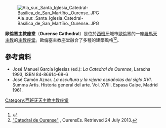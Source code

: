 [[File:Ala_sur._Santa_Iglesia_Catedral-Basílica_de_San_Martíño._Ourense..JPG|thumb]]

'''歐倫塞主教座堂'''（'''Ourense Cathedral'''）是位於[[西班牙|西班牙]]城市[[歐倫塞|歐倫塞]]的一座[[羅馬天主教|羅馬天主教]]的[[主教座堂|主教座堂]]。歐倫塞主教座堂融合了多種的建築風格<ref>{{Cite web|url=http://www.britannica.com/EBchecked/topic/431783/Ourense|title=Ourense|year=2013|accessdate=24 July 2013|work=Encyclopedia Britannica|archive-date=2014-10-19|archive-url=https://web.archive.org/web/20141019020129/http://www.britannica.com/EBchecked/topic/431783/Ourense|dead-url=no}}</ref><ref>[http://www.ourenses.com/catedral-de-ourense "Catedral de Ourense"] {{Wayback|url=http://www.ourenses.com/catedral-de-ourense |date=20121212064840 }}, OurensEs. {{es icon}} Retrieved 24 July 2013.</ref>。
==參考資料==
{{commonscat|Cathedral of Ourense}}
{{reflist}}
* José Manuel García Iglesias (ed.): ''La Catedral de Ourense'', Laracha 1993, ISBN 84-86614-68-6 {{es icon}}
* José Camón Aznar. ''La escultura y la rejería españolas del siglo XVI''. Summa Artis. Historia general del arte. Vol. XVIII. Espasa Calpe, Madrid 1961. {{es icon}}

[[Category:西班牙天主教主教座堂|Category:西班牙天主教主教座堂]]